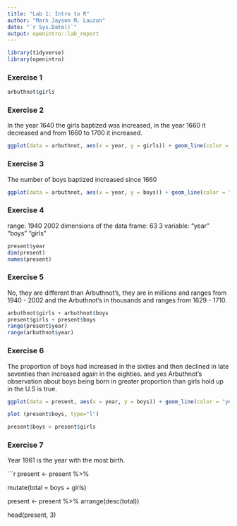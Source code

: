 ```yaml
---
title: "Lab 1: Intro to R"
author: "Mark Jayson M. Lauzon"
date: "`r Sys.Date()`"
output: openintro::lab_report
---
```


```r
library(tidyverse)
library(openintro)
```

### Exercise 1

```r
arbuthnot$girls
```


### Exercise 2

In the year 1640 the girls baptized was increased, in the year 1660 it decreased and from 1660 to 1700 it increased.

```r
ggplot(data = arbuthnot, aes(x = year, y = girls)) + geom_line(color = "yellow") + geom_point(color = "black")
```


### Exercise 3

The number of boys baptized increased since 1660

```r
ggplot(data = arbuthnot, aes(x = year, y = boys)) + geom_line(color = "blue") + geom_point(color = "black")
```


### Exercise 4

range: 1940 2002
dimensions of the data frame: 63 3
variable: “year” “boys” “girls”

```r
present$year
dim(present)
names(present)
```


### Exercise 5

No, they are different than Arbuthnot’s, they are in millions and ranges from 1940 - 2002 and the Arbuthnot’s in thousands and ranges from 1629 - 1710.
```r
arbuthnot$girls + arbuthnot$boys
present$girls + present$boys
range(present$year)
range(arbuthnot$year)
```


### Exercise 6

The proportion of boys had increased in the sixties and then declined in late seventies then increased again in the eighties. and yes Arbuthnot’s observation about boys being born in greater proportion than girls hold up in the U.S is true.

```r
ggplot(data = present, aes(x = year, y = boys)) + geom_line(color = "yellow") + geom_point(color = "blue")

plot (present$boys, type="l")

present$boys > present$girls
```


### Exercise 7

Year 1961 is the year with the most birth.

```r
present <- present %>%

mutate(total = boys + girls)

present <- present %>% arrange(desc(total))

head(present, 3)

